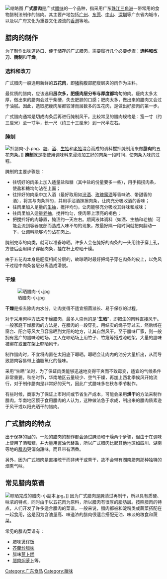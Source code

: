 {{Unreferenced|date=2019}}
[[File:Chinese_dried_pork_belly_in_Hong_Kong.jpg|缩略图]]
'''广式腊肉'''是广式[[腊味|腊味]]的一个品种，指采用广东[[珠江三角洲|珠江三角洲]]一带常用的食物腊制法制作的腊肉。其主要产地包括[[广州|广州]]、[[东莞|东莞]]、[[中山市|中山]]、[[深圳|深圳]]等广东省内城市，以及以广府文化为重要文化源流的[[香港|香港]]等地。

== 腊肉的制作 ==

为了制作出味道适口、便于储存的广式腊肉，需要履行几个必要步骤：'''选料和改刀'''、'''腌制'''和'''干燥'''。

=== 选料和改刀 ===
广式腊肉一般选用新鲜的'''五花肉'''，即[[猪|猪]]胸腹部肥瘦层夹的肉作为主料。

最优质的腊肉，应该选用'''层次多，肥瘦肉层分布与厚度都均匀'''的肉。瘦肉太多太厚，做出来的腊肉会过于柴硬，失去肥腴的口感；肥肉太多，做出来的腊肉又会过于油腻。因此，选取肥瘦肉层都较薄而层数多的五花肉，是做出好腊肉的第一步。

广式腊肉通常是切成肉条后再进行腌制风干。比较常见的腊肉规格是：宽一寸（约三厘米）至一寸半，长一尺（约三十三厘米）到一尺半左右。

=== 腌制 ===
[[File:拌腊肉-小.png|thumb]]、[[糖|糖]]、[[二锅头|酒]]、[[生抽|生抽]]和[[老抽|老抽]]混合而成的调料搅拌腌制用来做'''腊肉'''的五花肉条。]]
'''腌制'''就是指使用调味料来浸渍加工好的肉条一段时间，使肉条入味的过程。

腌制的主要步骤是：

*往切好的肉条上加入适量盐和糖（其中盐的份量要多一些），用手抓捞肉条，使盐和糖均匀沾在上面；
*往拌好的肉条中加入酒（最好取用如[[汾酒|汾酒]]、[[玫瑰露酒|玫瑰露酒]]等香味浓、带甜香的酒），将其与肉条拌匀，并用手沾酒抹擦肉条，让肉充分吸收酒的香味；
*往肉里加入足量的[[生抽|生抽]]，搅拌均匀，让肉能够充分吸收其鲜味和咸味；
*往肉里加入适量[[老抽|老抽]]，搅拌均匀，使肉带上漂亮的褐色；
*把搅拌好的肉静置，腌渍约一天左右。期间液体调料（如酒、生抽和老抽）可能会流到容器底部而造成入味不匀的现象，故最好隔一段时间就把肉翻动一下，让调料能够均匀沾在肉上。

腌制完毕的肉类，就可以准备晾晒。许多人会在腌好的肉条的一头用锥子穿上孔，方便后面用绳子穿起肉条，挂在杆上晾晒干燥。

由于五花肉本身是肥瘦相间分层的，故晾晒时最好把绳子穿在肉条的皮上，以免风干过程中肉条各层分离造成滑脱。

=== 干燥 ===
[[File:晒腊肉-小.jpg|thumb]]

'''干燥'''是指去除肉内水分，让肉变得不适宜细菌滋长、易于保存的过程。

对于采用何种方法来干燥腊肉，最多人崇尚的是“'''生晒'''”，即把生的肉料直接风干。一般家庭干燥腊肉的方法是，在腊肉的一段穿孔，用结实的绳子穿过去，然后绑在窗台、阳台等风大且容易晒到太阳的地方，让其自然风干。至于腊味厂家，则一般拥有宽广的腊味晾晒场，工人在晾晒场上用竹子、竹篾等搭成晾晒架，大量的腊味被绑在或置在架上晾晒风干。

制作腊肉时，不宜将肉置在太阳底下曝晒。曝晒会让肉内的油分大量析出，从而导致腊肉容易带上油脂氧化的怪味。

采用“生晒”法时，为了保证肉类能够迅速地变得干爽而不致霉变，适宜的气候条件非常重要。秋冬时节，华南地区云量较少、空气干燥，再加上西北季候风开始流行，对于制作腊肉是非常好的天气，因此广式腊味多在秋冬季节制作。

有些时候，商家为了保证上市时间或节省生产成本，可能会采用'''烘干'''的方法来制作腊肉。华南地区惯于食用腊肉的人认为，这种做法急于求成，制出来的腊肉质素逊于风干或以阳光晒干的腊肉。

== 广式腊肉的特点 ==

出于保存的目的，一般的腊肉的制作都会通过腌渍和干燥两个步骤，但由于在调味上使用了酒和糖，并大量用酱油代替盐，所以广式腊肉比起其他地区如四川、湖南等地的[[腊肉|腊肉]]更偏向甜味，而且带有酒香。

另外，因为广式腊肉是直接晾干而非烤干或熏干，故不会带有湖南腊肉那种独特的烟熏气味。

== 常见腊肉菜谱 ==
[[File:晾晒完成的腊肉-小副本.jpg|thumb]]。]]
因为广式腊肉是腌渍过再制干，所以具有质硬、味浓的特点，同时由于以五花肉为原料，所以腊肉有很厚的脂肪层。按照腊肉的特点，人们开发了许多适合腊肉的菜谱。一般来说，腊肉都被和淀粉类或蔬菜搭配在一起食用，这是因为含油量高、味道浓的腊肉很适合搭配无油、味淡的粮食和蔬菜。

常见的腊肉菜谱有：

*腊味[[煲仔饭|煲仔饭]]
*[[芥蘭炒腊味|芥蘭炒腊味]]
*腊味[[萝卜糕|萝卜糕]]
*[[腊肉焖萝卜|腊肉焖萝卜]]等。

{{粤菜}}
[[Category:广东食品|Category:广东食品]]
[[Category:臘味|Category:臘味]]